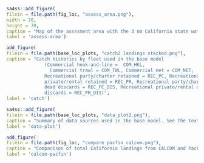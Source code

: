 <!-- ====================================================================== --> 
<!-- ******************* Data Used in the Model *************************** --> 
<!-- ====================================================================== --> 

```r
sa4ss::add_figure(
filein = file.path(fig_loc, "assess_area.png"), 
width = 70,
height = 70,
caption = "Map of the assssment area with the 3 nm California state water boundary.  The northern California model includes areas from Point Conception to the California-Oregon border and the southern California assessment includes areas from Point Concpetion to the USA-Mexico border. The boundary at Cape Mendocino is a Pacific Fishery Management Council boundary for management of the stock complex, provided for reference",
label = 'assess-area')
```	

<!-- ====================================================================== -->  
<!-- ****************** Catches Used in the Model ************************* --> 
<!-- ====================================================================== -->  

```r
add_figure(
filein = file.path(base_loc_plots, "catch2 landings stacked.png"), 
caption = "Catch histories by fleet used in the base model 
              (Commercial hook-and-line =  COM_HKL,
                Commercial trawl = COM_TWL, Commercial net = COM_NET,
              Recreational party/charter retained = REC_PC, Recreational 
              private/rental retained = REC_PR, Recreational party/charter 
              dead discards = REC_PC_DIS, Recreational private/rental dead 
              discards = REC_PR_DIS)",
label = 'catch')
```



```r
sa4ss::add_figure(
filein = file.path(base_loc_plots, "data_plot2.png"), 
caption = "Summary of data sources used in the base model. See the text for fleet descriptions",
label = 'data-plot')
```





```r
add_figure(
filein = file.path(fig_loc, "compare_pacfin_calcom.png"), 
caption = "Comparison of total California landings from CALCOM and PacFIN",
label = 'calcom-pacfin')
```

\FloatBarrier

